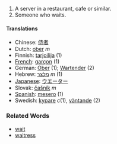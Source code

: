 #A server in a restaurant, cafe or similar.
#Someone who waits.

====Translations====
*Chinese: [[侍者]] 
*Dutch: [[ober]] ''m''
*Finnish: [[tarjoilija]] (1)
*[[French]]: [[garçon]] (1)
*German: [[Ober]] (1); [[Wartender]] (2)
*Hebrew: [[מלצר]] ''m'' (1)
*[[Japanese]]: [[ウエーター]]
*Slovak: [[čašník]] ''m''
*[[Spanish]]: [[mesero]] (1)
*Swedish: [[kypare]] ''c''(1), [[väntande]] (2)

===Related Words===
*[[wait]]
*[[waitress]]